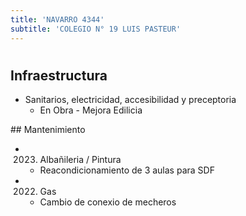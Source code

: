 ```yaml
---
title: 'NAVARRO 4344'
subtitle: 'COLEGIO N° 19 LUIS PASTEUR'
---
```


#
## Infraestructura

* Sanitarios, electricidad, accesibilidad y preceptoria 
    + En Obra - Mejora Edilicia 


 ## Mantenimiento

*  (2023) Albañileria / Pintura 
    + Reacondicionamiento de 3 aulas para SDF

*  (2022) Gas 
    + Cambio de conexio de mecheros








